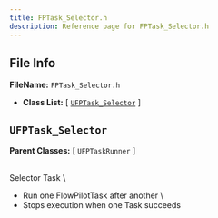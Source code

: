 ```yaml
---
title: FPTask_Selector.h
description: Reference page for FPTask_Selector.h
---
```


## File Info

__FileName:__ `FPTask_Selector.h`
- __Class List:__ 
[ [`UFPTask_Selector`](#ufptask_selector) ]


## `UFPTask_Selector` 


__Parent Classes:__
[ `UFPTaskRunner` ]

 \
Selector Task \
- Run one FlowPilotTask after another \
- Stops execution when one Task succeeds 
